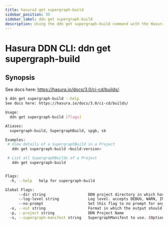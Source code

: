 ```yaml
---
title: hasura3 get supergraph-build
sidebar_position: 35
sidebar_label: ddn get supergraph-build
description: Using the ddn get supergraph-build command with the Hasura CLI
---
```


# Hasura DDN CLI: ddn get supergraph-build 

## Synopsis
See docs here: https://hasura.io/docs/3.0/ci-cd/builds/.

```bash
$ ddn get supergraph-build --help
See docs here: https://hasura.io/docs/3.0/ci-cd/builds/

Usage:
  ddn get supergraph-build [flags]

Aliases:
  supergraph-build, SupergraphBuild, spgb, sb

Examples:
 # View details of a SupergraphBuild in a Project
   ddn get supergraph-build <build-version>

 # List all SupergraphBuilds of a Project
   ddn get supergraph-build


Flags:
  -h, --help   help for supergraph-build

Global Flags:
      --dir string                   DDN project directory in which hasura.yaml is present (default ".")
      --log-level string             Log level. accepts DEBUG, WARN, INFO, ERROR, FATAL (default "INFO")
      --no-prompt                    Set this flag to no prompt for anything, the command fails if any input is missing
  -o, --out string                   Format in which the output should be printed, accepts table, json and yaml (default "table")
  -p, --project string               DDN Project Name
  -s, --supergraph-manifest string   SupergraphManifest to use. (Optional. DefaultSupergraphManifest used  if not provided)
```

